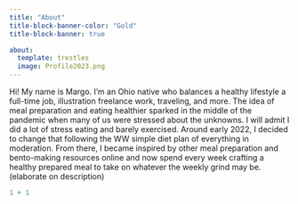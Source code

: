 ```yaml
---
title: "About"
title-block-banner-color: "Gold"
title-block-banner: true

about:
  template: trestles
  image: Profile2023.png
---
```

Hi! My name is Margo. 
I'm an Ohio native who balances a healthy lifestyle a full-time job, illustration freelance work, traveling, and more. The idea of meal preparation and eating healthier sparked in the middle of the pandemic when many of us were stressed about the unknowns. I will admit I did a lot of stress eating and barely exercised. Around early 2022, I decided to change that following the WW simple diet plan of everything in moderation. From there, I became inspired by other meal preparation and bento-making resources online and now spend every week crafting a healthy prepared meal to take on whatever the weekly grind may be. 
(elaborate on description)


```r
1 + 1
```
